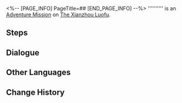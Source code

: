 <%-- [PAGE_INFO]
PageTitle=##
[END_PAGE_INFO] --%>
{{Stub|Dialogue.}}
{{Mission Infobox
|id            = 4040252
|title         = 
|image         = <!--Mission .png-->
|type          = Adventure
|event_name    = 
|chapter       = 
|requirements  = {{cx}}<!--Hidden Exploration Objective ID 4040250--> completed
|summary       = <!--official mission summary from Fate's Atlas-->
|characters    = Trailblazer; Xiaoyu; Yuluo
|startLocation = [[The Xianzhou Luofu]] - [[Alchemy Commission]]
|world         = The Xianzhou Luofu
|area          = Alchemy Commission
|prev          = 
|next          = 
|rewards       = Condensed Aether*1
}}
'''''''''' is an [[Adventure Mission]] on [[The Xianzhou Luofu]].

==Steps==


<!--
==Gameplay Notes==

--><!--
==Trial Character==

-->
==Dialogue==
{{Stub Dialogue}}
{{Dialogue Start}}
:{{tx}}
{{Dialogue End}}

==Other Languages==
{{Other Languages
|en   = 
|zhs  = 
|zht  = 
|ja   = 
|ko   = 
|es   = 
|fr   = 
|ru   = 
|th   = 
|vi   = 
|de   = 
|id   = 
|pt   = 
}}

==Change History==
{{Change History|1.3}}
